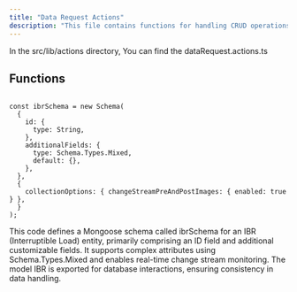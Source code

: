 ```yaml
---
title: "Data Request Actions"
description: "This file contains functions for handling CRUD operations on data requests within a server application."
---
```


In the <Highlight>src/lib/actions</Highlight> directory, You can find the <Highlight>dataRequest.actions.ts</Highlight>

## Functions

```tsx:getAllDataRequests

const ibrSchema = new Schema(
  {
    id: {
      type: String,
    },
    additionalFields: {
      type: Schema.Types.Mixed,
      default: {},
    },
  },
  {
    collectionOptions: { changeStreamPreAndPostImages: { enabled: true } },
  }
);

```

This code defines a Mongoose schema called ibrSchema for an IBR (Interruptible Load) entity, primarily comprising an ID field and additional customizable fields. It supports complex attributes using Schema.Types.Mixed and enables real-time change stream monitoring. The model IBR is exported for database interactions, ensuring consistency in data handling.